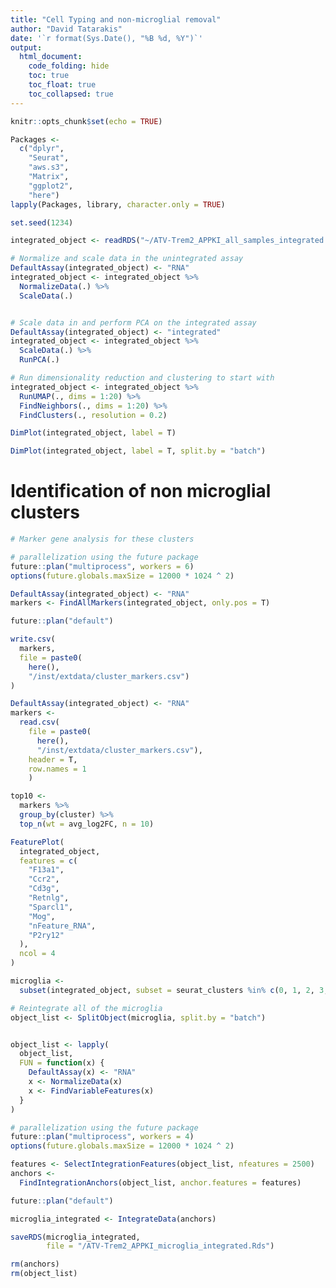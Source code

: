 ```yaml
---
title: "Cell Typing and non-microglial removal"
author: "David Tatarakis"
date: '`r format(Sys.Date(), "%B %d, %Y")`'
output:
  html_document:
    code_folding: hide
    toc: true
    toc_float: true
    toc_collapsed: true
---
```


```r
knitr::opts_chunk$set(echo = TRUE)
```

```r
Packages <-
  c("dplyr",
    "Seurat",
    "aws.s3",
    "Matrix",
    "ggplot2",
    "here")
lapply(Packages, library, character.only = TRUE)

set.seed(1234)
```


```r
integrated_object <- readRDS("~/ATV-Trem2_APPKI_all_samples_integrated.Rds")
```

```r
# Normalize and scale data in the unintegrated assay
DefaultAssay(integrated_object) <- "RNA"
integrated_object <- integrated_object %>%
  NormalizeData(.) %>%
  ScaleData(.)


# Scale data in and perform PCA on the integrated assay
DefaultAssay(integrated_object) <- "integrated"
integrated_object <- integrated_object %>%
  ScaleData(.) %>%
  RunPCA(.)

# Run dimensionality reduction and clustering to start with
integrated_object <- integrated_object %>%
  RunUMAP(., dims = 1:20) %>%
  FindNeighbors(., dims = 1:20) %>%
  FindClusters(., resolution = 0.2)
```

```r
DimPlot(integrated_object, label = T)
```

```r
DimPlot(integrated_object, label = T, split.by = "batch")
```

# Identification of non microglial clusters
```r
# Marker gene analysis for these clusters

# parallelization using the future package
future::plan("multiprocess", workers = 6)
options(future.globals.maxSize = 12000 * 1024 ^ 2)

DefaultAssay(integrated_object) <- "RNA"
markers <- FindAllMarkers(integrated_object, only.pos = T)

future::plan("default")

write.csv(
  markers, 
  file = paste0(
    here(), 
    "/inst/extdata/cluster_markers.csv")
)
```

```r
DefaultAssay(integrated_object) <- "RNA"
markers <-
  read.csv(
    file = paste0(
      here(), 
      "/inst/extdata/cluster_markers.csv"),
    header = T,
    row.names = 1
    )

top10 <-
  markers %>% 
  group_by(cluster) %>% 
  top_n(wt = avg_log2FC, n = 10)
```

```r
FeaturePlot(
  integrated_object,
  features = c(
    "F13a1",
    "Ccr2",
    "Cd3g",
    "Retnlg",
    "Sparcl1",
    "Mog",
    "nFeature_RNA",
    "P2ry12"
  ),
  ncol = 4
)
```


```r
microglia <-
  subset(integrated_object, subset = seurat_clusters %in% c(0, 1, 2, 3, 4, 5))
```


```r
# Reintegrate all of the microglia
object_list <- SplitObject(microglia, split.by = "batch")


object_list <- lapply(
  object_list,
  FUN = function(x) {
    DefaultAssay(x) <- "RNA"
    x <- NormalizeData(x)
    x <- FindVariableFeatures(x)
  }
)

# parallelization using the future package
future::plan("multiprocess", workers = 4)
options(future.globals.maxSize = 12000 * 1024 ^ 2)

features <- SelectIntegrationFeatures(object_list, nfeatures = 2500)
anchors <-
  FindIntegrationAnchors(object_list, anchor.features = features)

future::plan("default")

microglia_integrated <- IntegrateData(anchors)

saveRDS(microglia_integrated, 
        file = "/ATV-Trem2_APPKI_microglia_integrated.Rds")

rm(anchors)
rm(object_list)
```
